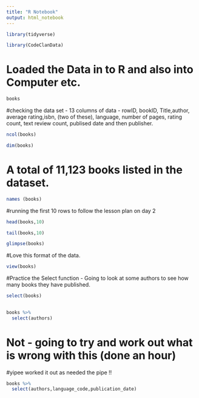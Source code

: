 ```yaml
---
title: "R Notebook"
output: html_notebook
---
```


```r
library(tidyverse)
```

```r
library(CodeClanData)
```

# Loaded the Data in to R and also into Computer etc.

```r
books
```

#checking the data set - 13 columns of data - rowID, bookID, Title,author, average rating,isbn, (two of these), language, number of pages, rating count, text review count, publised date and then publisher.
```r
ncol(books)
```
```r
dim(books)
```
# A total of 11,123 books listed in the dataset.

```r
names (books)
```

#running the first 10 rows to follow the lesson plan on day 2
```r
head(books,10)
```
```r
tail(books,10)
```


```r
glimpse(books)
```

#Love this format of the data.
```r
view(books)
```

#Practice the Select function - Going to look at some authors to see how many books they have published.


```r

select(books)
  
```

```r
books %>%
  select(authors)
```

# Not - going to try and work out what is wrong with this (done an hour)
#yipee worked it out as needed the pipe !!


```r
books %>%
  select(authors,language_code,publication_date)
```


